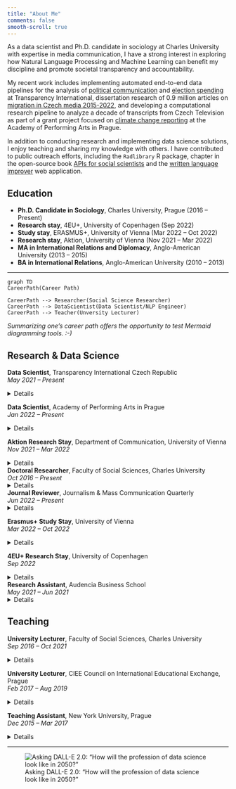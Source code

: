 ```yaml
---
title: "About Me"
comments: false
smooth-scroll: true
---
```


As a data scientist and Ph.D. candidate in sociology at Charles University with expertise in media communication, I have a strong interest in exploring how Natural Language Processing and Machine Learning can benefit my discipline and promote societal transparency and accountability. 

My recent work includes implementing automated end-to-end data pipelines for the analysis of [political communication](https://github.com/opop999/TI_monitoring_fb_political_ads_2023) and [election spending](https://github.com/opop999/TI_monitoring_transparent_accounts_2023) at Transparency International, dissertation research of 0.9 million articles on [migration in Czech media 2015-2022](https://github.com/opop999/media_discourse_research), and developing a computational research pipeline to analyze a decade of transcripts from Czech Television as part of a grant project focused on [climate change reporting](https://github.com/opop999/public_media_climate_change) at the Academy of Performing Arts in Prague.

In addition to conducting research and implementing data science solutions, I enjoy teaching and sharing my knowledge with others. I have contributed to public outreach efforts, including the `Radlibrary` R package, chapter in the open-source book [APIs for social scientists](https://bookdown.org/paul/apis_for_social_scientists/facebook-ad-library-api.html) and the [written language improver](https://opop999.github.io/syntax_improver_static_site/) web application.


## Education

- **Ph.D. Candidate in Sociology**, Charles University, Prague (2016 – Present)
- **Research stay**, 4EU+, University of Copenhagen (Sep 2022)
- **Study stay**, ERASMUS+, University of Vienna (Mar 2022 – Oct 2022)
- **Research stay**, Aktion, University of Vienna (Nov 2021 – Mar 2022)
- **MA in International Relations and Diplomacy**, Anglo-American University (2013 – 2015)
- **BA in International Relations**, Anglo-American University (2010 – 2013)

***

```mermaid
graph TD
CareerPath(Career Path)

CareerPath --> Researcher(Social Science Researcher)
CareerPath --> DataScientist(Data Scientist/NLP Engineer)
CareerPath --> Teacher(Unversity Lecturer)
```
*Summarizing one's career path offers the opportunity to test Mermaid diagramming tools. :-)*

## Research & Data Science

**Data Scientist**, Transparency International Czech Republic <br>
*May 2021 – Present*

<details btn btn-outline-light>
<summary class="btn btn-outline-primary btn-tiny">Details</summary>
  - As a Data Scientist cooperating with Transparency International, I have been responsible for implementing several automated end-to-end data pipelines for the analysis of political communication and election spending in the Czech Republic. These pipelines were crucial for several key projects, including the tracking of political actor spending on transparent bank accounts in 2021 and 2023, and the analysis of Facebook political ads for the 2021 legislative elections, the 2022 municipal and senate elections, and the 2023 presidential elections.
- My work on these projects involved extracting data using API and web scraping techniques, preprocessing and analyzing the data, and creating visualizations using a dashboard with interactive graphs. I also automated the entire process to ensure that we had access to daily updated data. This included close coordination with analysts from AMO (Association for International Affairs) and NLP engineers from Geneea.
- In addition to my work on these data pipelines, I also provided consultation on the technological feasibility and research validity of the "Hate speech on social media" project. I also authored the successfully accepted application to get access to the microtargeting dataset of political ads on Meta's platforms, which enabled us to get a more detailed view on what strategies political actors use on social media.
- Furthermore, I developed a ML classification model to help with the assessment of the transaction types on the transparent bank accounts, which is traditionally manually-intensive. Finally, as part of public outreach, I contributed to the Radlibrary package, which provides high-level access to Meta Ad Library API in R language and wrote a chapter in the open-source book "APIs for social scientists" on the usage of this package.
</details>

**Data Scientist**, Academy of Performing Arts in Prague <br>
*Jan 2022 – Present*

<details btn btn-outline-light>
<summary class="btn btn-outline-primary btn-tiny">Details</summary>
- In my role as a Data Scientist on the grant project focused on Czech Public Television and Climate Change Reporting, I was responsible for developing a computational research pipeline to analyze over 0.6 million transcripts from the Czech Television. This project aims to investigate how climate change is reported on by this public media outlet.
- As part of my responsibilities, I extracted data using the Newton Media API and performed preprocessing techniques, such as lemmatization using UDPipe for the Czech language. The primary analysis for this project involved topic modelling, which I conducted using both LDA and NMF algorithms to provide the best model as determined by area experts. To help with model assessment, I used LDAVis for interactive visualization of each of the models.
- In addition to the main analysis method, I also conducted a sentiment analysis using a pre-trained CZERT/BERT model, accelerated with GPU using Kaggle. I was also responsible for keyword extraction using TF-IDF and KeyBERT from the lemmatized corpus, as well as named entity recognition using a NameTag model.
</details>


**Aktion Research Stay**, Department of Communication, University of Vienna <br>
*Nov 2021 – Mar 2022*

<details btn btn-outline-light>
<summary class="btn btn-outline-primary btn-tiny">Details</summary>
- During my research stay at the University of Vienna's Department of Communication, I made significant progress in my research on the media communication of migration in the Czech Republic. Working closely with my collaborator, Irene Elmerot, a linguist from Stockholm University, we accessed the Newton Media API and extracted over 800,000 media articles related to migration between 2015 and the present. We then cleaned the data using Regex and conducted lemmatization, Part-of-Speech tagging, Named Entity Recognition, and sentiment analysis on the entire corpus.
- We also prepared for several planned analyses using R and Python, including word embeddings, word collocations, topic modeling, and keyword extraction. In addition to these efforts, I was also involved in collecting and preparing various contextual datasets for further analysis, including political ads on Facebook and Google, tweets from top Czech media outlets, parliamentary speeches, and disinformation narratives. I also gained access to CrowdTangle's research platform and downloaded data on Google Trends and Wikipedia to measure the salience of migration in the Czech Republic.
- My stay was significantly aided by the academic supervision of Jörg Matthes and the opportunity to participate in the events of the AdMe research group and, especially, the Computational Communication Lab, where we presented our preliminary findings. Overall, my research stay under the "Aktion Österreich-Tschechien" grant at the University of Vienna allowed me to make significant progress in my Ph.D. research and enhance my knowledge and skills in natural language processing and computational communication research.
</details>

**Doctoral Researcher**, Faculty of Social Sciences, Charles University <br>
*Oct 2016 – Present*
<details btn btn-outline-light>
<summary class="btn btn-outline-primary btn-tiny">Details</summary>
- As a Doctoral Researcher in Sociology at Charles University, I have gained extensive research and academic writing experience in addition to my dissertation research.
I was the principal researcher of the Charles University Grant no. 1380218, "Czech Media and the European Refugee Crisis," where I studied the role of the media in shaping public perceptions and attitudes towards refugees in the Czech Republic.
- I have also been a researcher in the European COST Action project “Populist Political Communication in Europe,” where I have been a part of a multinational team investigating the use of populist rhetoric in political communication across Europe. As part of this project, I underwent a training workshop in Zurich and attended several meetings of the COST Action group in Madrid, Sarajevo, and Prague.
- In addition, I have also worked as a research assistant on two Czech Science Foundation grants of my academic supervisor, Vaclav Stetka, providing support for research projects in media sociology.
- Finally, I have been involved in modeling predictors of depression within the international project "Pandemic Emergency in Social Perspective: evidence from large Web-survey research." In this project, I have used statistical techniques to identify factors that may be associated with an increased risk of depression during the COVID-19 pandemic.
</details>

**Journal Reviewer**, Journalism & Mass Communication Quarterly <br>
*Jun 2022 – Present*
<details btn btn-outline-light>
<summary class="btn btn-outline-primary btn-tiny">Details</summary>
- As a Peer Reviewer for the Journalism & Mass Communication Quarterly journal, I have been responsible for reviewing and providing feedback on manuscripts submitted to the journal. This involves carefully reading and assessing the manuscripts, considering their relevance, originality, and quality, and offering constructive suggestions to the authors to help improve their work.
</details>

**Erasmus+ Study Stay**, University of Vienna <br>
*Mar 2022 – Oct 2022*

<details btn btn-outline-light>
<summary class="btn btn-outline-primary btn-tiny">Details</summary>
- During my Erasmus study stay at the University of Vienna, I had the opportunity to further my theoretical and practical knowledge. 
- I took three courses: Science Communication, Longitudinal Methods, and Urban Sociology.
- As a capstone for the Science Communication class, I wrote an article on Long Covid, showcasing the combination of R and Python in data journalism. 
- In Logitudinal Methods class, I focused on the Sequence Analysis (using TraMineR in R) to test a new approach for understanding the pattern of reporting on migrants/refugees in the Czech media. 
- These classes allowed me to broaden my understanding of how to effectively communicate scientific ideas to the public, how to design and analyze longitudinal data programmatically, and how to interpret the social, economic, and cultural factors shaping urban spaces.
</details>

**4EU+ Research Stay**, University of Copenhagen <br>
*Sep 2022*

<details btn btn-outline-light>
<summary class="btn btn-outline-primary btn-tiny">Details</summary>
- My short-term research stay at the University of Copenhagen (under the 4EU+ mobility funding) allowed me to discuss my work with scholars from Copenhagen Center for Social Data Science and receive valuable feedback on my research design and methodology.
- I also had the opportunity to attend various seminars and workshops on topics related to my research, including the use of computational methods in social science research and the ethical considerations of working with Big Data and ML models. These experiences helped me to deepen my understanding of the latest developments in my field and to develop my skills as a researcher.
</details>

**Research Assistant**, Audencia Business School <br>
*May 2021 – Jun 2021*
<details btn btn-outline-light>
<summary class="btn btn-outline-primary btn-tiny">Details</summary>
- As part of my work on the OPTED (Observatory for Political Texts in European Democracies) project, I conducted thorough literature research on citizen-produced political texts and provided a quantitative summary and a content analysis.
- The OPTED project is an EU-funded initiative that aims to establish a European research infrastructure to support political text analysis. A significant portion of the academic literature focused on machine learning and natural language processing techniques to study large corpora of political texts, which helped me to deepen my theoretical understanding of this field.
</details>

## Teaching

**University Lecturer**, Faculty of Social Sciences, Charles University <br>
*Sep 2016 – Oct 2021*

<details btn btn-outline-light>
<summary class="btn btn-outline-primary btn-tiny">Details</summary>
- During my Ph.D. studies in Sociology at Charles University Prague, I gained a year-long teaching experience. As a co-lecturer and assistant, I worked closely with Dr. Dino Numerato on his Media & Society and Digital Sociology courses. I also co-taught Introduction to Sociology and History of Sociology courses, providing students with a strong foundation in these subjects.
- In addition to my teaching responsibilities, I oversaw the creation of over 60 Wikipedia sociological articles through student teamwork. I also served as an advisor to four bachelor theses on media sociology, providing guidance and support to my students as they completed their research. I also wrote several opponent reviews, evaluating the quality and accuracy of my students' work.
</details>

**University Lecturer**, CIEE Council on International Educational Exchange, Prague <br>
*Feb 2017 – Aug 2019*

<details btn btn-outline-light>
<summary class="btn btn-outline-primary btn-tiny">Details</summary>
- As a university lecturer for the CIEE Council on International Educational Exchange, I have taught a variety of courses, including European Populism, Media Sociology, Cold War Confrontation, and Nationalism & Democracy. I have a strong passion for education and enjoy sharing my knowledge with students.
- I have undergone several pedagogical workshops focused on teaching methodology and have authored one of the courses (Media Sociology) and co-authored another (European Populism).
At CIEE, I have had the opportunity to help international students students from diverse backgrounds learn more about important social and political issues, with an emphasis on the local Czech context. In this role, I have developed my skills in student-centered learning, curriculum development, classroom management, and effective communication.
- I am committed to providing a high-quality educational experience for my students and helping them to develop a deep understanding of the subject matter. To this end, I have utilized a variety of forms of learning, including seminars, discussions, on-site visits, and guest lecturers, to create an engaging and dynamic classroom environment.
</details>

**Teaching Assistant**, New York University, Prague <br>
*Dec 2015 – Mar 2017*

<details btn btn-outline-light>
<summary class="btn btn-outline-primary btn-tiny .btn-group-right">Details</summary>
- As a teaching assistant, I provided support to Dr. Tomas Klvana in the Global Media Seminar and Organizational Communication courses. My responsibilities included grading assignments, facilitating class discussions, and assisting students with any questions or concerns they had about the course material.
- I also assisted Dr. Klvana with any administrative tasks related to the courses, such as managing course materials and communicating with students. Through this role, I was able to contribute to the success of the courses and the learning of the students.
</details>

*** 

![Asking DALL-E 2.0: "How will the profession of data science look like in 2050?"](images/data_science.png)
